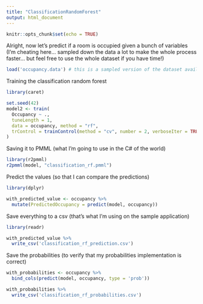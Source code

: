 ```yaml
---
title: "ClassificationRandomForest"
output: html_document
---
```


```r
knitr::opts_chunk$set(echo = TRUE)
```

Alright, now let's predict if a room is occupied given a bunch of variables (I'm cheating here... sampled down the data a lot to make the whole process faster... but feel free to use the whole dataset if you have time!)

```r
load('occupancy.data') # this is a sampled version of the dataset available at http://archive.ics.uci.edu/ml/datasets/Occupancy+Detection+
```

Training the classification random forest

```r
library(caret)

set.seed(42)
model2 <- train(
  Occupancy ~ .,
  tuneLength = 1,
  data = occupancy, method = "rf",
  trControl = trainControl(method = "cv", number = 2, verboseIter = TRUE)
)
```

Saving it to PMML (what I'm going to use in the C# of the world)

```r
library(r2pmml)
r2pmml(model, "classification_rf.pmml")
```

Predict the values (so that I can compare the predictions)

```r
library(dplyr)

with_predicted_value <- occupancy %>%
  mutate(PredictedOccupancy = predict(model, occupancy))
```

Save everything to a csv (that's what I'm using on the sample application)

```r
library(readr)

with_predicted_value %>%
  write_csv('classification_rf_prediction.csv')
```

Save the probabilities (to verify that my probabilities implementation is correct)

```r
with_probabilities <- occupancy %>%
  bind_cols(predict(model, occupancy, type = 'prob'))

with_probabilities %>%
  write_csv('classification_rf_probabilities.csv')
```